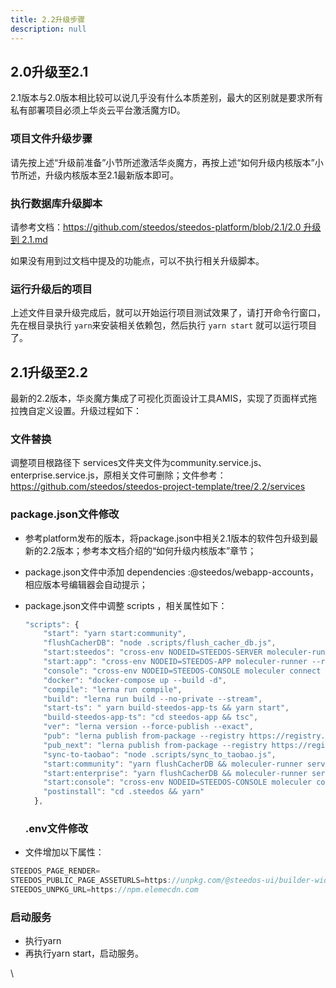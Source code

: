 ```yaml
---
title: 2.2升级步骤
description: null
---
```


## 2.0升级至2.1

2\.1版本与2.0版本相比较可以说几乎没有什么本质差别，最大的区别就是要求所有私有部署项目必须上华炎云平台激活魔方ID。

### 项目文件升级步骤

请先按上述“升级前准备”小节所述激活华炎魔方，再按上述“如何升级内核版本”小节所述，升级内核版本至2.1最新版本即可。

### 执行数据库升级脚本

请参考文档：[https://github.com/steedos/steedos-platform/blob/2.1/2.0 升级到 2.1.md](https://github.com/steedos/steedos-platform/blob/2.1/2.0%20%E5%8D%87%E7%BA%A7%E5%88%B0%202.1.md)

如果没有用到过文档中提及的功能点，可以不执行相关升级脚本。

### 运行升级后的项目

上述文件目录升级完成后，就可以开始运行项目测试效果了，请打开命令行窗口，先在根目录执行 `yarn`来安装相关依赖包，然后执行 `yarn start` 就可以运行项目了。

## 2.1升级至2.2

最新的2.2版本，华炎魔方集成了可视化页面设计工具AMIS，实现了页面样式拖拉拽自定义设置。升级过程如下：

### 文件替换

调整项目根路径下 services文件夹文件为community.service.js、enterprise.service.js，原相关文件可删除；文件参考：<https://github.com/steedos/steedos-project-template/tree/2.2/services>

### package.json文件修改

* 参考platform发布的版本，将package.json中相关2.1版本的软件包升级到最新的2.2版本；参考本文档介绍的“如何升级内核版本”章节；
* package.json文件中添加 dependencies :@steedos/webapp-accounts，相应版本号编辑器会自动提示；
* package.json文件中调整 scripts ，相关属性如下：

  ```jsx
  "scripts": {
      "start": "yarn start:community",
      "flushCacherDB": "node .scripts/flush_cacher_db.js",
      "start:steedos": "cross-env NODEID=STEEDOS-SERVER moleculer-runner services/steedos-server",
      "start:app": "cross-env NODEID=STEEDOS-APP moleculer-runner --repl services/steedos-app",
      "console": "cross-env NODEID=STEEDOS-CONSOLE moleculer connect --config ./moleculer.config.js",
      "docker": "docker-compose up --build -d",
      "compile": "lerna run compile",
      "build": "lerna run build --no-private --stream",
      "start-ts": " yarn build-steedos-app-ts && yarn start",
      "build-steedos-app-ts": "cd steedos-app && tsc",
      "ver": "lerna version --force-publish --exact",
      "pub": "lerna publish from-package --registry https://registry.npmjs.org",
      "pub_next": "lerna publish from-package --registry https://registry.npmjs.org --dist-tag next",
      "sync-to-taobao": "node .scripts/sync_to_taobao.js",
      "start:community": "yarn flushCacherDB && moleculer-runner services/community.service.js",
      "start:enterprise": "yarn flushCacherDB && moleculer-runner services/enterprise.service.js",
      "start:console": "cross-env NODEID=STEEDOS-CONSOLE moleculer connect --config ./moleculer.config.js",
      "postinstall": "cd .steedos && yarn"
    },
  ```

  ### .env文件修改
* 文件增加以下属性：

```jsx
STEEDOS_PAGE_RENDER=
STEEDOS_PUBLIC_PAGE_ASSETURLS=https://unpkg.com/@steedos-ui/builder-widgets@1.1.37/dist/assets.json
STEEDOS_UNPKG_URL=https://npm.elemecdn.com
```

### 启动服务

* 执行yarn
* 再执行yarn start，启动服务。

\
